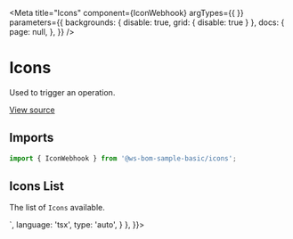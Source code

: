 
<Meta
  title="Icons"
  component={IconWebhook}
  argTypes={{ }}
  parameters={{
    backgrounds: { disable: true, grid: { disable: true } },
    docs: {
      page: null,
    },
  }}
/>

# Icons

Used to trigger an operation.

[View source](https://github.com/{username}/{repo}/tree/main/src/mixer/packages/ui/src/icons/icons)

## Imports

```js
import { IconWebhook } from '@ws-bom-sample-basic/icons';
```

## Icons List

The list of `Icons` available.

<Canvas>
  <Story name="Icons" parameters={{
    docs: {
      source: {
        code: `import { IconWebhook } from '@ws-bom-sample-basic/icons';
        <IconWebhook />
        `,
        language: 'tsx',
        type: 'auto',
      }
    },
  }}>
    <Icons />
  </Story>
</Canvas>
